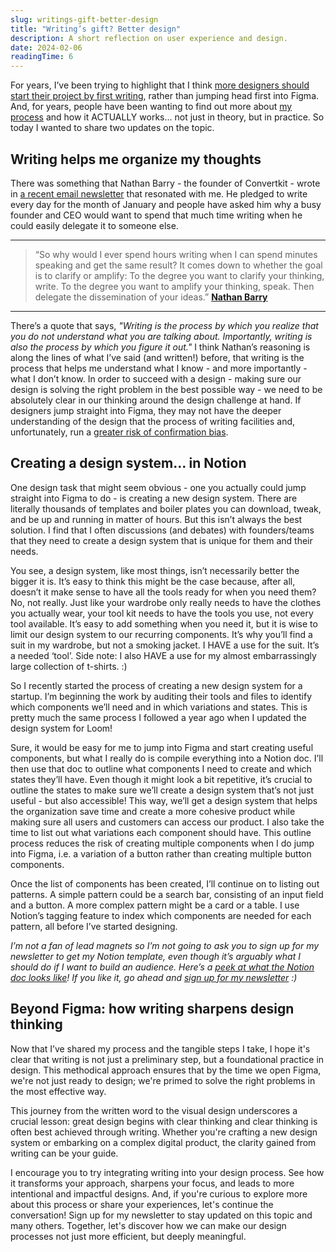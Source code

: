 ```yaml
---
slug: writings-gift-better-design
title: "Writing’s gift? Better design"
description: A short reflection on user experience and design.
date: 2024-02-06
readingTime: 6
---
```


For years, I’ve been trying to highlight that I think <a href="https://www.antonsten.com/articles/designers-write">more designers should start their project by first writing</a>, rather than jumping head first into Figma. And, for years, people have been wanting to find out more about <a href="https://www.antonsten.com/articles/how-i-write-for-design">my process</a> and how it ACTUALLY works… not just in theory, but in practice. So today I wanted to share two updates on the topic.

## Writing helps me organize my thoughts
There was something that Nathan Barry - the founder of Convertkit - wrote in <a href="https://ckarchive.com/b/8kuqhoh0de2noh3n66mnqfzp9r599">a recent email newsletter</a> that resonated with me. He pledged to write every day for the month of January and people have asked him why a busy founder and CEO would want to spend that much time writing when he could easily delegate it to someone else.

---

>“So why would I ever spend hours writing when I can spend minutes speaking and get the same result? It comes down to whether the goal is to clarify or amplify: To the degree you want to  clarify your thinking, write. To the degree you want to amplify your thinking, speak. Then delegate the dissemination of your ideas.”
>**<a href="https://ckarchive.com/b/8kuqhoh0de2noh3n66mnqfzp9r599">Nathan Barry</a>**

---

There’s a quote that says, *"Writing is the process by which you realize that you do not understand what you are talking about. Importantly, writing is also the process by which you figure it out."* I think Nathan’s reasoning is along the lines of what I’ve said (and written!) before, that writing is the process that helps me understand what I know - and more importantly - what I don’t know. In order to succeed with a design - making sure our design is solving the right problem in the best possible way - we need to be absolutely clear in our thinking around the design challenge at hand. If designers jump straight into Figma, they may not have the deeper understanding of the design that the process of writing facilities and, unfortunately, run a <a href="https://www.antonsten.com/articles/confirmation-bias">greater risk of confirmation bias</a>.

## Creating a design system… in Notion
One design task that might seem obvious - one you actually could jump straight into Figma to do - is creating a new design system. There are literally thousands of templates and boiler plates you can download, tweak, and be up and running in matter of hours. But this isn’t always the best solution. I find that I often discussions (and debates) with founders/teams that they need to create a design system that is unique for them and their needs.

You see, a design system, like most things, isn’t necessarily better the bigger it is. It’s easy to think this might be the case because, after all, doesn’t it make sense to have all the tools ready for when you need them? No, not really. Just like your wardrobe only really needs to have the clothes you actually wear, your tool kit needs to have the tools you use, not every tool available. It’s easy to add something when you need it, but it is wise to limit our design system to our recurring components. It’s why you’ll find a suit in my wardrobe, but not a smoking jacket. I HAVE a use for the suit. It’s a needed ‘tool’. Side note: I also HAVE a use for my almost embarrassingly large collection of t-shirts. :)

So I recently started the process of creating a new design system for a startup. I’m beginning the work by auditing their tools and files to identify which components we’ll need and in which variations and states. This is pretty much the same process I followed a year ago when I updated the design system for Loom!

Sure, it would be easy for me to jump into Figma and start creating useful components, but what I really do is compile everything into a Notion doc. I’ll then use that doc to outline what components I need to create and which states they’ll have. Even though it might look a bit repetitive, it’s crucial to outline the states to make sure we’ll create a design system that’s not just useful - but also accessible! This way, we’ll get a design system that helps the organization save time and create a more cohesive product while making sure all users and customers can access our product. I also take the time to list out what variations each component should have. This outline process reduces the risk of creating multiple components when I do jump into Figma, i.e. a variation of a button rather than creating multiple button components.

Once the list of components has been created, I’ll continue on to listing out patterns. A simple pattern could be a search bar, consisting of an input field and a button. A more complex pattern might be a card or a table. I use Notion’s tagging feature to index which components are needed for each pattern, all before I’ve started designing.

*I’m not a fan of lead magnets so I’m not going to ask you to sign up for my newsletter to get my Notion template, even though it’s arguably what I should do if I want to build an audience. Here’s a <a href="https://antonsten.notion.site/Component-library-4f00edb20d8147229ed094c0d081a615">peek at what the Notion doc looks like</a>! If you like it, go ahead and <a href="/@/page/IiOm1QBC0t69Ty1P">sign up for my newsletter</a> :)*

## Beyond Figma: how writing sharpens design thinking
Now that I’ve shared my process and the tangible steps I take, I hope it's clear that writing is not just a preliminary step, but a foundational practice in design. This methodical approach ensures that by the time we open Figma, we're not just ready to design; we're primed to solve the right problems in the most effective way.

This journey from the written word to the visual design underscores a crucial lesson: great design begins with clear thinking and clear thinking is often best achieved through writing. Whether you're crafting a new design system or embarking on a complex digital product, the clarity gained from writing can be your guide.

I encourage you to try integrating writing into your design process. See how it transforms your approach, sharpens your focus, and leads to more intentional and impactful designs. And, if you're curious to explore more about this process or share your experiences, let's continue the conversation! Sign up for my newsletter to stay updated on this topic and many others. Together, let's discover how we can make our design processes not just more efficient, but deeply meaningful.